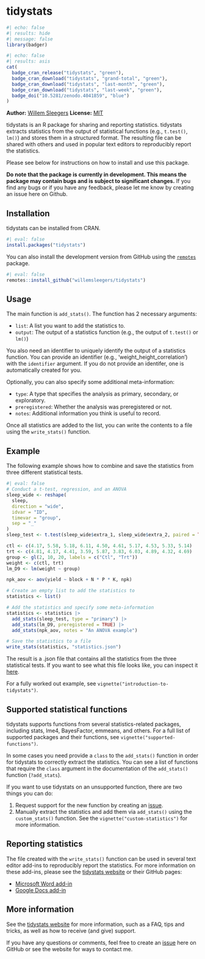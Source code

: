 
<!-- README.md is generated from README.Rmd. Please edit that file -->

# tidystats

<!-- badges: start -->
```r
#| echo: false
#| results: hide
#| message: false
library(badger)
```

```r
#| echo: false
#| results: asis
cat(
  badge_cran_release("tidystats", "green"),
  badge_cran_download("tidystats", "grand-total", "green"),
  badge_cran_download("tidystats", "last-month", "green"),
  badge_cran_download("tidystats", "last-week", "green"),
  badge_doi("10.5281/zenodo.4041859", "blue")
)
```
<!-- badges: end -->

**Author:** [Willem Sleegers](https://willemsleegers.com/)
**License:** [MIT](https://opensource.org/license/mit/)

tidystats is an R package for sharing and reporting statistics. tidystats 
extracts statistics from the output of statistical functions 
(e.g., `t.test()`, `lm()`) and stores them in a structured format. The resulting
file can be shared with others and used in popular text editors to reproducibly 
report the statistics.

Please see below for instructions on how to install and use this package. 

**Do note that the package is currently in development. This means the package 
may contain bugs and is subject to significant changes.** If you find any bugs 
or if you have any feedback, please let me know by creating an issue here on 
Github.

## Installation

tidystats can be installed from CRAN.

```r
#| eval: false
install.packages("tidystats")
```

You can also install the development version from GitHub using the 
[`remotes`](https://github.com/r-lib/remotes) package.

```r
#| eval: false
remotes::install_github("willemsleegers/tidystats")
```

## Usage

The main function is `add_stats()`. The function has 2 necessary arguments:

- `list`: A list you want to add the statistics to. 
- `output`: The output of a statistics function (e.g., the output of `t.test()` 
  or `lm()`)

You also need an identifier to uniquely identify the output of a statistics
function. You can provide an identifier (e.g., 'weight_height_correlation') with
the `identifier` argument. If you do not provide an identifer, one is 
automatically created for you.

Optionally, you can also specify some additional meta-information:

- `type`: A type that specifies the analysis as primary, secondary, or 
  exploratory.
- `preregistered`: Whether the analysis was preregistered or not.
- `notes`: Additional information you think is useful to record.

Once all statistics are added to the list, you can write the contents to a 
file using the `write_stats()` function.

## Example

The following example shows how to combine and save the statistics from three
different statistical tests.

```r
#| eval: false
# Conduct a t-test, regression, and an ANOVA
sleep_wide <- reshape(
  sleep,
  direction = "wide",
  idvar = "ID",
  timevar = "group",
  sep = "_"
)
sleep_test <- t.test(sleep_wide$extra_1, sleep_wide$extra_2, paired = TRUE)

ctl <- c(4.17, 5.58, 5.18, 6.11, 4.50, 4.61, 5.17, 4.53, 5.33, 5.14)
trt <- c(4.81, 4.17, 4.41, 3.59, 5.87, 3.83, 6.03, 4.89, 4.32, 4.69)
group <- gl(2, 10, 20, labels = c("Ctl", "Trt"))
weight <- c(ctl, trt)
lm_D9 <- lm(weight ~ group)

npk_aov <- aov(yield ~ block + N * P * K, npk)

# Create an empty list to add the statistics to
statistics <- list()

# Add the statistics and specify some meta-information
statistics <- statistics |>
  add_stats(sleep_test, type = "primary") |>
  add_stats(lm_D9, preregistered = TRUE) |>
  add_stats(npk_aov, notes = "An ANOVA example")

# Save the statistics to a file
write_stats(statistics, "statistics.json")
```

The result is a .json file that contains all the statistics from the three 
statistical tests. If you want to see what this file looks like, you can inspect
it [here](https://github.com/WillemSleegers/tidystats/blob/master/tests/data/main.json).

For a fully worked out example, see `vignette("introduction-to-tidystats")`.

## Supported statistical functions

tidystats supports functions from several statistics-related packages, 
including stats, lme4, BayesFactor, emmeans, and others. For a full list of 
supported packages and their functions, see `vignette("supported-functions")`. 

In some cases you need provide a `class` to the `add_stats()` 
function in order for tidystats to correctly extract the statistics. You can 
see a list of functions that require the `class` argument in the documentation
of the `add_stats()` function (`?add_stats`).

If you want to use tidystats on an unsupported function, there are two things
you can do:

1. Request support for the new function by creating an 
   [issue](https://github.com/WillemSleegers/tidystats/issues).
2. Manually extract the statistics and add them via `add_stats()` using the 
   `custom_stats()` function. See the `vignette("custom-statistics")`
   for more information.

## Reporting statistics

The file created with the `write_stats()` function can be used in several text
editor add-ins to reproducibly report the statistics. For more information on 
these add-ins, please see the [tidystats website](https://www.tidystats.io) or 
their GitHub pages:

- [Microsoft Word add-in](https://github.com/WillemSleegers/tidystats-Word-add-in)
- [Google Docs add-in](https://github.com/WillemSleegers/tidystats-Google-Docs-add-in)

## More information

See the [tidystats website](https://www.tidystats.io) for more information, 
such as a FAQ, tips and tricks, as well as how to receive (and give) support. 

If you have any questions or comments, feel free to create an 
[issue](https://github.com/WillemSleegers/tidystats/issues) here on GitHub or 
see the website for ways to contact me.